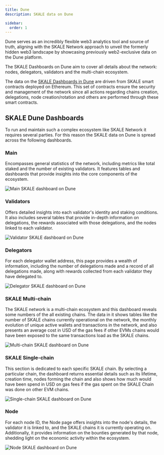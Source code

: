 ```yaml
---
title: Dune
description: SKALE data on Dune

sidebar:
  order: 1
---
```


Dune serves as an incredibly flexible web3 analytics tool and source of truth, aligning with the SKALE Network approach to unveil the formerly hidden web3 landscape by showcasing previously web2-exclusive data on the Dune platform.

The SKALE Dashboards on Dune aim to cover all details about the network: nodes, delegators, validators and the multi-chain ecosystem.

The data on the [SKALE Dashboards in Dune](https://dune.com/skale/analytics) are driven from SKALE smart contracts deployed on Ethereum. This set of contracts ensure the security and management of the network since all actions regarding chains creation, delegations, node creation/rotation and others are performed through these smart contracts. 

## SKALE Dune Dashboards

To run and maintain such a complex ecosystem like SKALE Network it requires several parties. For this reason the SKALE data on Dune is spread across the following dashboards.

### Main
Encompasses general statistics of the network, including metrics like total staked and the number of existing validators. 
It features tables and dashboards that provide insights into the core components of the ecosystem.

<Image src={dune_main} alt="Main SKALE dashboard on Dune"/>

### Validators
Offers detailed insights into each validator's identity and staking conditions. It also includes several tables that provide in-depth information on delegations, the rewards associated with those delegations, and the nodes linked to each validator.

<Image src={validator} alt="Validator SKALE dashboard on Dune"/>

### Delegators
For each delegator wallet address, this page provides a wealth of information, including the number of delegations made and a record of all delegations made, along with rewards collected from each validator they have delegated to.

<Image src={delegator} alt="Delegator SKALE dashboard on Dune"/>

### SKALE Multi-chain
The SKALE network is a multi-chain ecosystem and this dashboard reveals some numbers of the all existing chains. The data in it shows tables like the number of SKALE chains currently operational on the network, the monthly evolution of unique active wallets and transactions in the network, and also presents an average cost in USD of the gas fees if other EVMs chains would have been exposed to the same transactions load as the SKALE chains.

<Image src={multi_chain} alt="Multi-chain SKALE dashboard on Dune"/>

### SKALE Single-chain
This section is dedicated to each specific SKALE chain. By selecting a particular chain, the dashboard returns essential details such as its lifetime, creation time, nodes forming the chain and also shows how much would have been spend in USD on gas fees if the gas spent on the SKALE Chain was done on other EVM chains.

<Image src={single_chain} alt="Single-chain SKALE dashboard on Dune"/>

### Node
For each node ID, the Node page offers insights into the node's details, the validator it is linked to, and the SKALE chains it is currently operating on. Additionally, it provides information on the bounties generated by that node, shedding light on the economic activity within the ecosystem.

<Image src={node} alt="Node SKALE dashboard on Dune"/>
